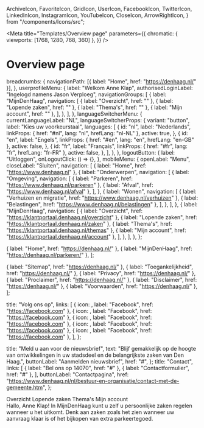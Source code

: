   ArchiveIcon,
  FavoriteIcon,
  GridIcon,
  UserIcon,
  FacebookIcon,
  TwitterIcon,
  LinkedInIcon,
  InstagramIcon,
  YouTubeIcon,
  CloseIcon,
  ArrowRightIcon,
} from "/components/Icons/src";



<Meta
  title="Templates/Overview page"
  parameters={{
    chromatic: { viewports: [1768, 1280, 768, 360] },
  }}
/>

# Overview page

  breadcrumbs: {
    navigationPath: [{ label: "Home", href: "https://denhaag.nl/" }],
  },
  userprofileMenu: {
    label: "Welkom Anne Klap",
    authorisedLoginLabel: "Ingelogd namens Jason Verploeg",
    navigationGroups: [
      {
        label: "MijnDenHaag",
        navigation: [
          { label: "Overzicht", href: "" },
          { label: "Lopende zaken", href: "" },
          { label: "Thema's", href: "" },
          { label: "Mijn account", href: "" },
        ],
      },
    ],
  },
  languageSwitcherMenu: {
    currentLanguageLabel: "NL",
    languageSwitcherProps: {
      variant: "button",
      label: "Kies uw voorkeurstaal",
      languages: [
        {
          id: "nl",
          label: "Nederlands",
          linkProps: { href: "#nl", lang: "nl", hrefLang: "nl-NL" },
          active: true,
        },
        {
          id: "en",
          label: "Engels",
          linkProps: { href: "#en", lang: "en", hrefLang: "en-GB" },
          active: false,
        },
        {
          id: "fr",
          label: "Français",
          linkProps: { href: "#fr", lang: "fr", hrefLang: "fr-FR" },
          active: false,
        },
      ],
    },
  },
  logoutButton: {
    label: "Uitloggen",
    onLogoutClick: () => {},
  },
  mobileMenu: {
    openLabel: "Menu",
    closeLabel: "Sluiten",
    navigation: [
      { label: "Home", href: "https://www.denhaag.nl" },
      {
        label: "Onderwerpen",
        navigation: [
          {
            label: "Omgeving",
            navigation: [
              { label: "Parkeren", href: "https://www.denhaag.nl/parkeren" },
              { label: "Afval", href: "https://www.denhaag.nl/afval" },
            ],
          },
          {
            label: "Wonen",
            navigation: [
              { label: "Verhuizen en migratie", href: "https://www.denhaag.nl/verhuizen" },
              { label: "Belastingen", href: "https://www.denhaag.nl/belastingen" },
            ],
          },
        ],
      },
      {
        label: "MijnDenHaag",
        navigation: [
          { label: "Overzicht", href: "https://klantportaal.denhaag.nl/overzicht" },
          { label: "Lopende zaken", href: "https://klantportaal.denhaag.nl/zaken" },
          { label: "Thema's", href: "https://klantportaal.denhaag.nl/themas" },
          { label: "Mijn account", href: "https://klantportaal.denhaag.nl/account" },
        ],
      },
    ],
  },
};

  { label: "Home", href: "https://denhaag.nl/" },
  { label: "MijnDenHaag", href: "https://denhaag.nl/parkeren/" },
];

  { label: "Sitemap", href: "https://denhaag.nl/" },
  { label: "Toegankelijkheid", href: "https://denhaag.nl/" },
  { label: "Privacy", href: "https://denhaag.nl/" },
  { label: "Proclaimer", href: "https://denhaag.nl/" },
  { label: "Disclaimer", href: "https://denhaag.nl/" },
  { label: "Voorwaarden", href: "https://denhaag.nl/" },
];

  title: "Volg ons op",
  links: [
    { icon: <FacebookIcon />, label: "Facebook", href: "https://facebook.com" },
    { icon: <TwitterIcon />, label: "Facebook", href: "https://facebook.com" },
    { icon: <LinkedInIcon />, label: "Facebook", href: "https://facebook.com" },
    { icon: <InstagramIcon />, label: "Facebook", href: "https://facebook.com" },
    { icon: <YouTubeIcon />, label: "Facebook", href: "https://facebook.com" },
  ],
};

  title: "Meld u aan voor de nieuwsbrief",
  text: "Blijf gemakkelijk op de hoogte van ontwikkelingen in uw stadsdeel en de belangrijkste zaken van Den Haag.",
  buttonLabel: "Aanmelden nieuwsbrief",
  href: "#",
};
  title: "Contact",
  links: [
    { label: "Bel ons op 14070", href: "#" },
    { label: "Contactformulier", href: "#" },
  ],
  buttonLabel: "Contactpagina",
  href: "https://www.denhaag.nl/nl/bestuur-en-organisatie/contact-met-de-gemeente.htm",
};


<Canvas>
  <Story name="Overview page">
    <Page>
      <PageHeader>
        <HeaderLogic {...exampleArgs} />
      </PageHeader>
      <ResponsiveContent className="denhaag-page-content denhaag-responsive-content--sidebar">
        <Sidenav>
          <SidenavList>
            <SidenavItem>
              <SidenavLink current={true}>
                <GridIcon />
                Overzicht
              </SidenavLink>
            </SidenavItem>
            <SidenavItem>
              <SidenavLink>
                <ArchiveIcon />
                Lopende zaken
              </SidenavLink>
            </SidenavItem>
            <SidenavItem>
              <SidenavLink>
                <FavoriteIcon />
                Thema's
              </SidenavLink>
            </SidenavItem>
            <SidenavItem>
              <SidenavLink>
                <UserIcon />
                Mijn account
              </SidenavLink>
            </SidenavItem>
          </SidenavList>
        </Sidenav>
        <main className="denhaag-page-content__main">
          <Heading2>Hallo, Anne Klap!</Heading2>
          <Paragraph>
            In MijnDenHaag kunt u zelf u persoonlijke zaken regelen wanneer u het uitkomt. Denk aan zaken zoals het zien
            wanneer uw aanvraag klaar is of het bijkopen van extra parkeertegoed.
          </Paragraph>
        </main>
      </ResponsiveContent>
      <PageFooter>
        <Footer
          newsletterData={newsletterData}
          contactData={contactData}
          legalData={footerLegalData}
          copyrightLabel={copyright}
          socialData={footerSocialData}
        />
      </PageFooter>
    </Page>
  </Story>
</Canvas>
